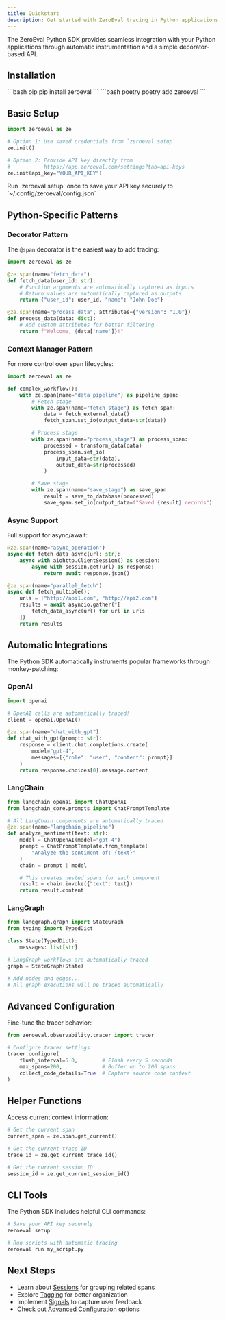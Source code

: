 ```yaml
---
title: Quickstart
description: Get started with ZeroEval tracing in Python applications
---
```


The ZeroEval Python SDK provides seamless integration with your Python applications through automatic instrumentation and a simple decorator-based API.

## Installation

<CodeGroup>
```bash pip
pip install zeroeval
```
```bash poetry
poetry add zeroeval
```
</CodeGroup>

## Basic Setup

```python
import zeroeval as ze

# Option 1: Use saved credentials from `zeroeval setup`
ze.init()

# Option 2: Provide API key directly from
#           https://app.zeroeval.com/settings?tab=api-keys
ze.init(api_key="YOUR_API_KEY")
```

<Note>
  Run `zeroeval setup` once to save your API key securely to
  `~/.config/zeroeval/config.json`
</Note>

## Python-Specific Patterns

### Decorator Pattern

The `@span` decorator is the easiest way to add tracing:

```python
import zeroeval as ze

@ze.span(name="fetch_data")
def fetch_data(user_id: str):
    # Function arguments are automatically captured as inputs
    # Return values are automatically captured as outputs
    return {"user_id": user_id, "name": "John Doe"}

@ze.span(name="process_data", attributes={"version": "1.0"})
def process_data(data: dict):
    # Add custom attributes for better filtering
    return f"Welcome, {data['name']}!"
```

### Context Manager Pattern

For more control over span lifecycles:

```python
import zeroeval as ze

def complex_workflow():
    with ze.span(name="data_pipeline") as pipeline_span:
        # Fetch stage
        with ze.span(name="fetch_stage") as fetch_span:
            data = fetch_external_data()
            fetch_span.set_io(output_data=str(data))

        # Process stage
        with ze.span(name="process_stage") as process_span:
            processed = transform_data(data)
            process_span.set_io(
                input_data=str(data),
                output_data=str(processed)
            )

        # Save stage
        with ze.span(name="save_stage") as save_span:
            result = save_to_database(processed)
            save_span.set_io(output_data=f"Saved {result} records")
```

### Async Support

Full support for async/await:

```python
@ze.span(name="async_operation")
async def fetch_data_async(url: str):
    async with aiohttp.ClientSession() as session:
        async with session.get(url) as response:
            return await response.json()

@ze.span(name="parallel_fetch")
async def fetch_multiple():
    urls = ["http://api1.com", "http://api2.com"]
    results = await asyncio.gather(*[
        fetch_data_async(url) for url in urls
    ])
    return results
```

## Automatic Integrations

The Python SDK automatically instruments popular frameworks through monkey-patching:

### OpenAI

```python
import openai

# OpenAI calls are automatically traced!
client = openai.OpenAI()

@ze.span(name="chat_with_gpt")
def chat_with_gpt(prompt: str):
    response = client.chat.completions.create(
        model="gpt-4",
        messages=[{"role": "user", "content": prompt}]
    )
    return response.choices[0].message.content
```

### LangChain

```python
from langchain_openai import ChatOpenAI
from langchain_core.prompts import ChatPromptTemplate

# All LangChain components are automatically traced
@ze.span(name="langchain_pipeline")
def analyze_sentiment(text: str):
    model = ChatOpenAI(model="gpt-4")
    prompt = ChatPromptTemplate.from_template(
        "Analyze the sentiment of: {text}"
    )
    chain = prompt | model

    # This creates nested spans for each component
    result = chain.invoke({"text": text})
    return result.content
```

### LangGraph

```python
from langgraph.graph import StateGraph
from typing import TypedDict

class State(TypedDict):
    messages: list[str]

# LangGraph workflows are automatically traced
graph = StateGraph(State)

# Add nodes and edges...
# All graph executions will be traced automatically
```

## Advanced Configuration

Fine-tune the tracer behavior:

```python
from zeroeval.observability.tracer import tracer

# Configure tracer settings
tracer.configure(
    flush_interval=5.0,        # Flush every 5 seconds
    max_spans=200,             # Buffer up to 200 spans
    collect_code_details=True  # Capture source code context
)
```

## Helper Functions

Access current context information:

```python
# Get the current span
current_span = ze.span.get_current()

# Get the current trace ID
trace_id = ze.get_current_trace_id()

# Get the current session ID
session_id = ze.get_current_session_id()
```

## CLI Tools

The Python SDK includes helpful CLI commands:

```bash
# Save your API key securely
zeroeval setup

# Run scripts with automatic tracing
zeroeval run my_script.py
```

## Next Steps

- Learn about [Sessions](/tracing/sdks/python/sessions) for grouping related spans
- Explore [Tagging](/tracing/sdks/python/tagging) for better organization
- Implement [Signals](/tracing/sdks/python/signals) to capture user feedback
- Check out [Advanced Configuration](/tracing/sdks/python/configuration) options 